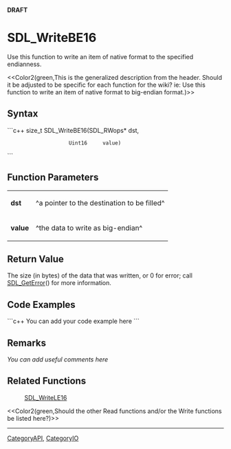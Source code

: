 <!-- pragma section-numbers off -->
<!-- pragma disable-camelcase -->
'''DRAFT'''

= SDL_WriteBE16 =
Use this function to write an item of native format to the specified endianness.

<<Color2(green,This is the generalized description from the header.  Should it be adjusted to be specific for each function for the wiki?  ie: Use this function to write an item of native format to big-endian format.)>>


== Syntax ==
```c++
size_t SDL_WriteBE16(SDL_RWops* dst,
                     Uint16     value)
```

== Function Parameters ==
{|
|'''dst'''
|^a pointer to the destination to be filled^
|-
|'''value'''
|^the data to write as big-endian^
|}

== Return Value ==
The size (in bytes) of the data that was written, or 0 for error; call [[SDL_GetError]]() for more information.

== Code Examples ==
```c++
You can add your code example here
```

== Remarks ==
''You can add useful comments here''

== Related Functions ==
:[[SDL_WriteLE16]]
<<Color2(green,Should the other Read functions and/or the Write functions be listed here?)>>

----
[[CategoryAPI]], [[CategoryIO]]
